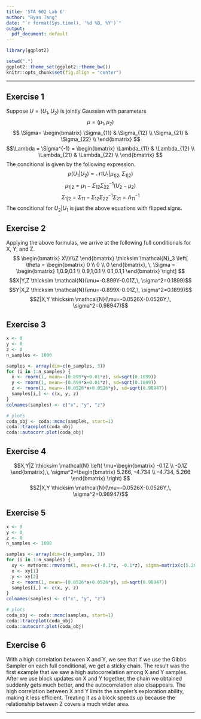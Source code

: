 ```yaml
---
title: 'STA 602 Lab 6'
author: "Ryan Tang"
date: "`r format(Sys.time(), '%d %B, %Y')`"
output:
  pdf_document: default
---
```


```r
library(ggplot2)

setwd(".")
ggplot2::theme_set(ggplot2::theme_bw())
knitr::opts_chunk$set(fig.align = "center")
```

***
## Exercise 1
Suppose $U = (U_1, U_2)$ is jointly Gaussian with parameters
$$\mu=(\mu_1, \mu_2)$$
$$
  \Sigma=
    \begin{bmatrix}
    \Sigma_{11} & \Sigma_{12} \\
    \Sigma_{21} & \Sigma_{22} \\
    \end{bmatrix}
$$
$$\Lambda = \Sigma^{-1} = \begin{bmatrix}
    \Lambda_{11} & \Lambda_{12} \\
    \Lambda_{21} & \Lambda_{22} \\
    \end{bmatrix}
$$
The conditional is given by the following expression.
$$p(U_1|U_2) = \mathcal{N}(U_1|\mu_{1|2}, \Sigma_{1|2})$$
$$\mu_{1|2} = \mu_1 - \Sigma_{12}\Sigma_{22}^{-1}(U_2 - \mu_2)$$
$$\Sigma_{1|2} = \Sigma_{11} - \Sigma_{12}\Sigma_{22}^{-1}\Sigma_{21} = \Lambda_{11}^{-1}$$
The conditional for $U_2|U_1$ is just the above equations with flipped signs.

## Exercise 2
Applying the above formulas, we arrive at the following full conditionals for X, Y, and Z.
$$
  \begin{bmatrix} X\\Y\\Z \end{bmatrix}
  \thicksim \mathcal{N}_3 \left[
    \theta = \begin{bmatrix} 0 \\ 0 \\ 0 \end{bmatrix}, \,
    \Sigma = \begin{bmatrix} 1,0.9,0.1 \\ 0.9,1,0.1 \\ 0.1,0.1,1 \end{bmatrix}
  \right]
$$
$$X|Y,Z \thicksim \mathcal{N}(\mu=-0.899Y-0.01Z,\, \sigma^2=0.1899)$$
$$Y|X,Z \thicksim \mathcal{N}(\mu=-0.899X-0.01Z,\, \sigma^2=0.1899)$$
$$Z|X,Y \thicksim \mathcal{N}(\mu=-0.0526X-0.0526Y,\, \sigma^2=0.98947)$$

## Exercise 3
```r
x <- 0
y <- 0
z <- 0
n_samples <- 1000

samples <- array(dim=c(n_samples, 3))
for (i in 1:n_samples) {
  x <- rnorm(1, mean=-(0.899*y+0.01*z), sd=sqrt(0.1899))
  y <- rnorm(1, mean=-(0.899*x+0.01*z), sd=sqrt(0.1899))
  z <- rnorm(1, mean=-(0.0526*x+0.0526*y), sd=sqrt(0.98947))
  samples[i,] <- c(x, y, z)
}
colnames(samples) <- c("x", "y", "z")

# plots
coda_obj <- coda::mcmc(samples, start=1)
coda::traceplot(coda_obj)
coda::autocorr.plot(coda_obj)
```

## Exercise 4
$$X,Y|Z \thicksim \mathcal{N}
  \left(
  \mu=\begin{bmatrix} -0.1Z \\ -0.1Z \end{bmatrix},\,
  \sigma^2=\begin{bmatrix} 5.266, -4.734 \\ -4.734, 5.266 \end{bmatrix}
  \right)
$$
$$Z|X,Y \thicksim \mathcal{N}(\mu=-0.0526X-0.0526Y,\, \sigma^2=0.98947)$$

## Exercise 5
```r
x <- 0
y <- 0
z <- 0
n_samples <- 1000

samples <- array(dim=c(n_samples, 3))
for (i in 1:n_samples) {
  xy <- mvtnorm::rmvnorm(1, mean=c(-0.1*z, -0.1*z), sigma=matrix(c(5.266, -4.734, -4.734, 5.266), ncol=2, byrow=TRUE))
  x <- xy[1]
  y <- xy[2]
  z <- rnorm(1, mean=-(0.0526*x+0.0526*y), sd=sqrt(0.98947))
  samples[i,] <- c(x, y, z)
}
colnames(samples) <- c("x", "y", "z")

# plots
coda_obj <- coda::mcmc(samples, start=1)
coda::traceplot(coda_obj)
coda::autocorr.plot(coda_obj)
```

## Exercise 6
With a high correlation between X and Y, we see that if we use the Gibbs Sampler on each full conditional, we get a sticky chain.
The result was the first example that we saw a high autocorrelation among X and Y samples.
After we use block updates on X and Y together, the chain we obtained suddenly gets much better, and the autocorrelation
also disappears. The high correlation between X and Y limits the sampler's exploration ability, making it less efficient.
Treating it as a block speeds up because the relationship between Z covers a much wider area.

***